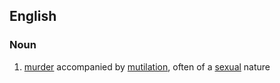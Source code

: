 ==English==

===Noun===
{{wikipedia}}
{{en-noun|head=[[lust]] [[murder]]}}

# [[murder]] accompanied by [[mutilation]], often of a [[sexual]] nature